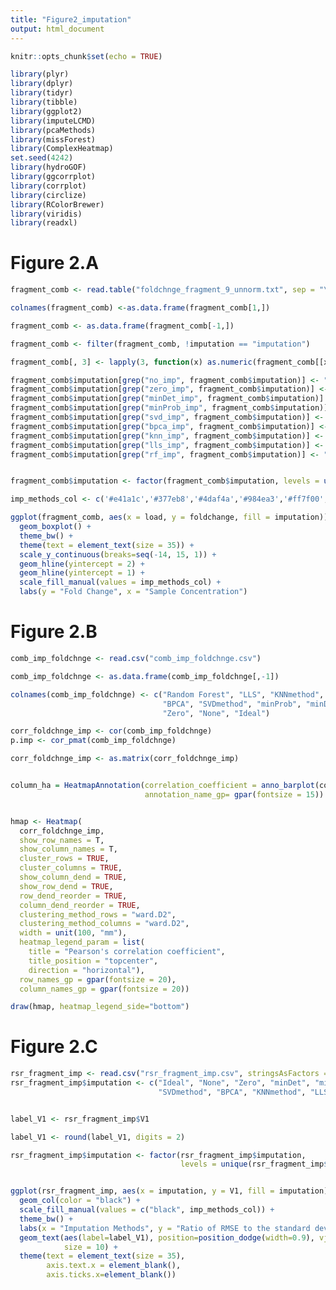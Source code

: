 ```yaml
---
title: "Figure2_imputation"
output: html_document
---
```


```r
knitr::opts_chunk$set(echo = TRUE)
```


```r
library(plyr)
library(dplyr)
library(tidyr)
library(tibble)
library(ggplot2)
library(imputeLCMD)
library(pcaMethods)
library(missForest)
library(ComplexHeatmap)
set.seed(4242)
library(hydroGOF)
library(ggcorrplot)
library(corrplot)
library(circlize)
library(RColorBrewer)
library(viridis)
library(readxl)
```

# Figure 2.A
```r
fragment_comb <- read.table("foldchnge_fragment_9_unnorm.txt", sep = "\t", stringsAsFactors = FALSE)

colnames(fragment_comb) <-as.data.frame(fragment_comb[1,])

fragment_comb <- as.data.frame(fragment_comb[-1,])

fragment_comb <- filter(fragment_comb, !imputation == "imputation")

fragment_comb[, 3] <- lapply(3, function(x) as.numeric(fragment_comb[[x]]))

fragment_comb$imputation[grep("no_imp", fragment_comb$imputation)] <- "None"
fragment_comb$imputation[grep("zero_imp", fragment_comb$imputation)] <- "Zero"
fragment_comb$imputation[grep("minDet_imp", fragment_comb$imputation)] <- "minDet"
fragment_comb$imputation[grep("minProb_imp", fragment_comb$imputation)] <- "minProb"
fragment_comb$imputation[grep("svd_imp", fragment_comb$imputation)] <- "SVDmethod"
fragment_comb$imputation[grep("bpca_imp", fragment_comb$imputation)] <- "BPCA"
fragment_comb$imputation[grep("knn_imp", fragment_comb$imputation)] <- "KNNmethod"
fragment_comb$imputation[grep("lls_imp", fragment_comb$imputation)] <- "LLS"
fragment_comb$imputation[grep("rf_imp", fragment_comb$imputation)] <- "Random Forest"


fragment_comb$imputation <- factor(fragment_comb$imputation, levels = unique(fragment_comb$imputation), ordered = TRUE)

imp_methods_col <- c('#e41a1c','#377eb8','#4daf4a','#984ea3','#ff7f00','#ffff33','#a65628','#f781bf','#999999')

ggplot(fragment_comb, aes(x = load, y = foldchange, fill = imputation)) +
  geom_boxplot() +
  theme_bw() +
  theme(text = element_text(size = 35)) +
  scale_y_continuous(breaks=seq(-14, 15, 1)) +
  geom_hline(yintercept = 2) +
  geom_hline(yintercept = 1) +
  scale_fill_manual(values = imp_methods_col) +
  labs(y = "Fold Change", x = "Sample Concentration")
```

# Figure 2.B
```r
comb_imp_foldchnge <- read.csv("comb_imp_foldchnge.csv")

comb_imp_foldchnge <- as.data.frame(comb_imp_foldchnge[,-1])

colnames(comb_imp_foldchnge) <- c("Random Forest", "LLS", "KNNmethod",
                                  "BPCA", "SVDmethod", "minProb", "minDet",
                                  "Zero", "None", "Ideal")

corr_foldchnge_imp <- cor(comb_imp_foldchnge)
p.imp <- cor_pmat(comb_imp_foldchnge)

corr_foldchnge_imp <- as.matrix(corr_foldchnge_imp)


column_ha = HeatmapAnnotation(correlation_coefficient = anno_barplot(corr_foldchnge_imp[c(1:10), 10]),
                              annotation_name_gp= gpar(fontsize = 15))


hmap <- Heatmap(
  corr_foldchnge_imp,
  show_row_names = T,
  show_column_names = T,
  cluster_rows = TRUE,
  cluster_columns = TRUE,
  show_column_dend = TRUE,
  show_row_dend = TRUE,
  row_dend_reorder = TRUE,
  column_dend_reorder = TRUE,
  clustering_method_rows = "ward.D2",
  clustering_method_columns = "ward.D2",
  width = unit(100, "mm"),
  heatmap_legend_param = list(
    title = "Pearson's correlation coefficient",
    title_position = "topcenter",
    direction = "horizontal"),
  row_names_gp = gpar(fontsize = 20),
  column_names_gp = gpar(fontsize = 20))

draw(hmap, heatmap_legend_side="bottom")
```


# Figure 2.C
```r
rsr_fragment_imp <- read.csv("rsr_fragment_imp.csv", stringsAsFactors = F)
rsr_fragment_imp$imputation <- c("Ideal", "None", "Zero", "minDet", "minProb",
                                 "SVDmethod", "BPCA", "KNNmethod", "LLS","Random Forest")


label_V1 <- rsr_fragment_imp$V1

label_V1 <- round(label_V1, digits = 2)

rsr_fragment_imp$imputation <- factor(rsr_fragment_imp$imputation, 
                                      levels = unique(rsr_fragment_imp$imputation),ordered = TRUE)


ggplot(rsr_fragment_imp, aes(x = imputation, y = V1, fill = imputation)) +
  geom_col(color = "black") +
  scale_fill_manual(values = c("black", imp_methods_col)) +
  theme_bw() +
  labs(x = "Imputation Methods", y = "Ratio of RMSE to the standard deviation") +
  geom_text(aes(label=label_V1), position=position_dodge(width=0.9), vjust=-0.25,
            size = 10) +
  theme(text = element_text(size = 35),
        axis.text.x = element_blank(),
        axis.ticks.x=element_blank())
```


